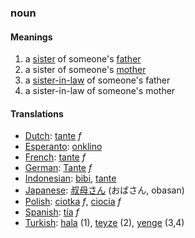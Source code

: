 ===noun===

====Meanings====
#a [[sister]] of someone's [[father]]
#a sister of someone's [[mother]]
#a [[sister-in-law]] of someone's father
#a sister-in-law of someone's mother

====Translations====
*[[Dutch]]: [[tante]] ''f''
*[[Esperanto]]: [[onklino]]
*[[French]]: [[tante]] ''f''
*[[German]]: [[Tante]] ''f'' 
*[[Indonesian]]: [[bibi]], [[tante]]
*[[Japanese]]: [[叔母さん]] (おばさん, obasan)
*[[Polish]]: [[ciotka]] ''f'', [[ciocia]] ''f''
*[[Spanish]]: [[tía]] ''f''
*[[Turkish]]: [[hala]] (1), [[teyze]] (2), [[yenge]] (3,4)